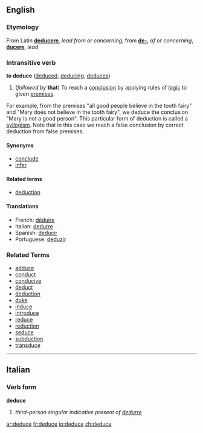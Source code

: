 ==English==
===Etymology===
From Latin '''[[deducere]]''', ''lead from or concerning'', from '''[[de-]]''', ''of'' or ''concerning'', '''[[ducere]]''', ''lead''
===Intransitive verb===
'''to deduce''' ([[deduced]], [[deducing]], [[deduces]])

#(''followed by'' '''that''') To reach a [[conclusion]] by applying rules of [[logic]] to given [[premises]].

For example, from the premises "all good people believe in the tooth fairy" and "Mary does not believe in the tooth fairy", we deduce the conclusion "Mary is not a good person". This particular form of deduction is called a [[syllogism]].
Note that in this case we reach a false conclusion by correct deduction from false premises. 

====Synonyms====
*[[conclude]]
*[[infer]]

====Related terms====
*[[deduction]]

====Translations====
*French: [[déduire]]
*Italian: [[dedurre]]
*Spanish: [[deducir]]
*Portuguese: [[deduzir]]

===Related Terms===
*[[adduce]]
*[[conduct]]
*[[conducive]]
*[[deduct]]
*[[deduction]]
*[[duke]]
*[[induce]]
*[[introduce]]
*[[reduce]]
*[[reduction]]
*[[seduce]]
*[[subduction]]
*[[transduce]]

----

==Italian==
===Verb form===
'''deduce'''

# ''third-person singular indicative present of [[dedurre]]''

[[ar:deduce]]
[[fr:deduce]]
[[io:deduce]]
[[zh:deduce]]